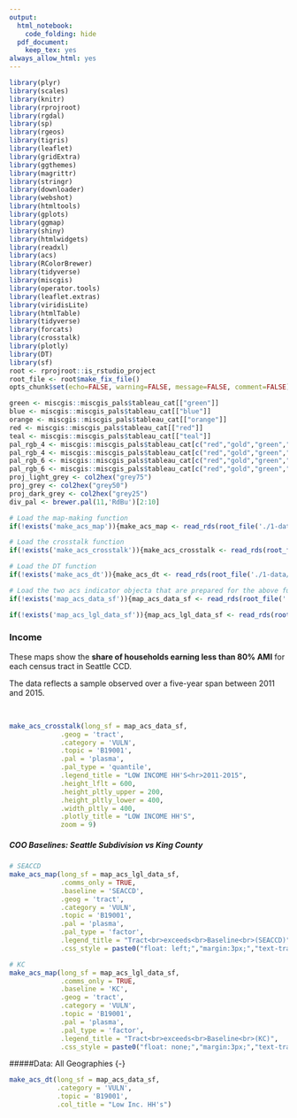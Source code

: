 ```yaml
---
output:
  html_notebook:
    code_folding: hide
  pdf_document:
    keep_tex: yes
always_allow_html: yes
---
```


```r
library(plyr)
library(scales)
library(knitr)
library(rprojroot)
library(rgdal)
library(sp)
library(rgeos)
library(tigris)
library(leaflet)
library(gridExtra)
library(ggthemes)
library(magrittr)
library(stringr)
library(downloader)
library(webshot)
library(htmltools)
library(gplots)
library(ggmap)
library(shiny)
library(htmlwidgets)
library(readxl)
library(acs)
library(RColorBrewer)
library(tidyverse)
library(miscgis)
library(operator.tools)
library(leaflet.extras)
library(viridisLite)
library(htmlTable)
library(tidyverse)
library(forcats)
library(crosstalk)
library(plotly)
library(DT)
library(sf)
root <- rprojroot::is_rstudio_project
root_file <- root$make_fix_file()
opts_chunk$set(echo=FALSE, warning=FALSE, message=FALSE, comment=FALSE)
```

```r
green <- miscgis::miscgis_pals$tableau_cat[["green"]]
blue <- miscgis::miscgis_pals$tableau_cat[["blue"]]
orange <- miscgis::miscgis_pals$tableau_cat[["orange"]]
red <- miscgis::miscgis_pals$tableau_cat[["red"]]
teal <- miscgis::miscgis_pals$tableau_cat[["teal"]]
pal_rgb_4 <- miscgis::miscgis_pals$tableau_cat[c("red","gold","green","blue")] %>% unlist %>% palette()
pal_rgb_4 <- miscgis::miscgis_pals$tableau_cat[c("red","gold","green","blue")] %>% unlist %>% palette()
pal_rgb_6 <- miscgis::miscgis_pals$tableau_cat[c("red","gold","green","blue","orange","purple")] %>% unlist %>% palette()
pal_rgb_6 <- miscgis::miscgis_pals$tableau_cat[c("red","gold","green","blue","orange","purple")] %>% unlist %>% palette()
proj_light_grey <- col2hex("grey75")
proj_grey <- col2hex("grey50")
proj_dark_grey <- col2hex("grey25")
div_pal <- brewer.pal(11,'RdBu')[2:10]
```

```r

# Load the map-making function
if(!exists('make_acs_map')){make_acs_map <- read_rds(root_file('./1-data/4-interim/make-acs-map-fun.rds'))}

# Load the crosstalk function
if(!exists('make_acs_crosstalk')){make_acs_crosstalk <- read_rds(root_file('./1-data/4-interim/make-acs-crosstalk-fun.rds'))}

# Load the DT function
if(!exists('make_acs_dt')){make_acs_dt <- read_rds(root_file('./1-data/4-interim/make-acs-dt-fun.rds'))}

# Load the two acs indicator objecta that are prepared for the above function
if(!exists('map_acs_data_sf')){map_acs_data_sf <- read_rds(root_file('./1-data/4-interim/coo-acs-inds-map-sf.rds'))}

if(!exists('map_acs_lgl_data_sf')){map_acs_lgl_data_sf <- read_rds(root_file('./1-data/4-interim/coo-acs-lgl-inds-map-sf.rds'))}

```

### Income {-} 

These maps show the **share of households earning less than 80% AMI** for each census tract in Seattle CCD.

The data reflects a sample observed over a five-year span between 2011 and 2015.

<br>

```r

make_acs_crosstalk(long_sf = map_acs_data_sf,
             .geog = 'tract',
             .category = 'VULN',
             .topic = 'B19001',
             .pal = 'plasma',
             .pal_type = 'quantile',
             .legend_title = "LOW INCOME HH'S<hr>2011-2015",
             .height_lflt = 600,
             .height_pltly_upper = 200,
             .height_pltly_lower = 400,
             .width_pltly = 400,
             .plotly_title = "LOW INCOME HH'S",
             zoom = 9)
```

##### COO Baselines: Seattle Subdivision vs King County {-}
```r

# SEACCD
make_acs_map(long_sf = map_acs_lgl_data_sf,
             .comms_only = TRUE,
             .baseline = 'SEACCD',
             .geog = 'tract',
             .category = 'VULN',
             .topic = 'B19001',
             .pal = 'plasma',
             .pal_type = 'factor',
             .legend_title = "Tract<br>exceeds<br>Baseline<br>(SEACCD)",
             .css_style = paste0("float: left;","margin:3px;","text-transform:uppercase;text-shadow:-1px 0 #FFFFFF,0 1px #FFFFFF,1px 0 #FFFFFF,0 -1px #FFFFFF")) 

# KC
make_acs_map(long_sf = map_acs_lgl_data_sf,
             .comms_only = TRUE,
             .baseline = 'KC',
             .geog = 'tract',
             .category = 'VULN',
             .topic = 'B19001',
             .pal = 'plasma',
             .pal_type = 'factor',
             .legend_title = "Tract<br>exceeds<br>Baseline<br>(KC)",
             .css_style = paste0("float: none;","margin:3px;","text-transform:uppercase;text-shadow:-1px 0 #FFFFFF,0 1px #FFFFFF,1px 0 #FFFFFF,0 -1px #FFFFFF")) 


```


#####Data: All Geographies {-}
```r

make_acs_dt(long_sf = map_acs_data_sf,
            .category = 'VULN',
            .topic = 'B19001',
            .col_title = "Low Inc. HH's")


```